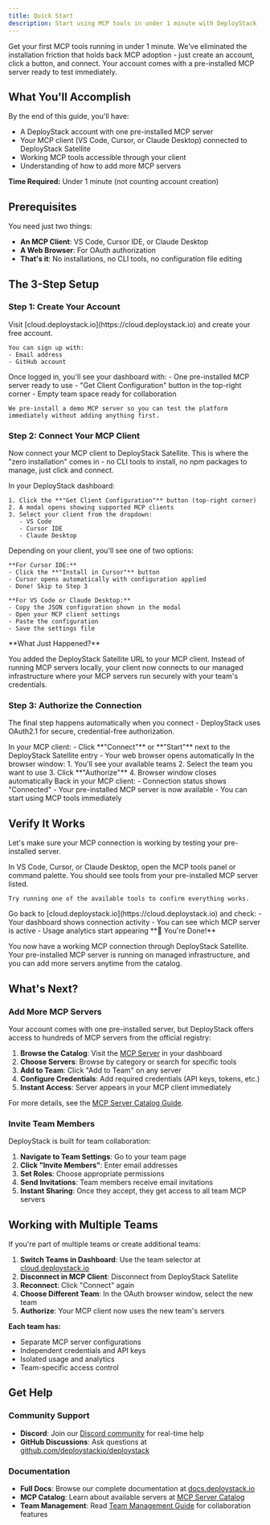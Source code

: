 ```yaml
---
title: Quick Start
description: Start using MCP tools in under 1 minute with DeployStack - no installation, no configuration files, just connect and go.
---
```



Get your first MCP tools running in under 1 minute. We've eliminated the installation friction that holds back MCP adoption - just create an account, click a button, and connect. Your account comes with a pre-installed MCP server ready to test immediately.

## What You'll Accomplish

By the end of this guide, you'll have:
- A DeployStack account with one pre-installed MCP server
- Your MCP client (VS Code, Cursor, or Claude Desktop) connected to DeployStack Satellite
- Working MCP tools accessible through your client
- Understanding of how to add more MCP servers

**Time Required:** Under 1 minute (not counting account creation)

## Prerequisites

You need just two things:

- **An MCP Client**: VS Code, Cursor IDE, or Claude Desktop
- **A Web Browser**: For OAuth authorization
- **That's it**: No installations, no CLI tools, no configuration file editing

## The 3-Step Setup

### Step 1: Create Your Account

<Steps>
  <Step title="Sign Up">
    Visit [cloud.deploystack.io](https://cloud.deploystack.io) and create your free account.
    
    You can sign up with:
    - Email address
    - GitHub account
  </Step>
  
  <Step title="Explore Your Dashboard">
    Once logged in, you'll see your dashboard with:
    - One pre-installed MCP server ready to use
    - "Get Client Configuration" button in the top-right corner
    - Empty team space ready for collaboration
    
    We pre-install a demo MCP server so you can test the platform immediately without adding anything first.
  </Step>
</Steps>

### Step 2: Connect Your MCP Client

Now connect your MCP client to DeployStack Satellite. This is where the "zero installation" comes in - no CLI tools to install, no npm packages to manage, just click and connect.

<Steps>
  <Step title="Get Your Configuration">
    In your DeployStack dashboard:
    
    1. Click the **"Get Client Configuration"** button (top-right corner)
    2. A modal opens showing supported MCP clients
    3. Select your client from the dropdown:
       - VS Code
       - Cursor IDE
       - Claude Desktop
  </Step>
  
  <Step title="Install or Copy Configuration">
    Depending on your client, you'll see one of two options:
    
    **For Cursor IDE:**
    - Click the **"Install in Cursor"** button
    - Cursor opens automatically with configuration applied
    - Done! Skip to Step 3
    
    **For VS Code or Claude Desktop:**
    - Copy the JSON configuration shown in the modal
    - Open your MCP client settings
    - Paste the configuration
    - Save the settings file
  </Step>
</Steps>

<Callout type="info">
  **What Just Happened?**
  
  You added the DeployStack Satellite URL to your MCP client. Instead of running MCP servers locally, your client now connects to our managed infrastructure where your MCP servers run securely with your team's credentials.
</Callout>

### Step 3: Authorize the Connection

The final step happens automatically when you connect - DeployStack uses OAuth2.1 for secure, credential-free authorization.

<Steps>
  <Step title="Start Connection">
    In your MCP client:
    - Click **"Connect"** or **"Start"** next to the DeployStack Satellite entry
    - Your web browser opens automatically
  </Step>
  
  <Step title="Select Team and Authorize">
    In the browser window:
    1. You'll see your available teams
    2. Select the team you want to use
    3. Click **"Authorize"**
    4. Browser window closes automatically
  </Step>
  
  <Step title="Connected!">
    Back in your MCP client:
    - Connection status shows "Connected"
    - Your pre-installed MCP server is now available
    - You can start using MCP tools immediately
  </Step>
</Steps>

## Verify It Works

Let's make sure your MCP connection is working by testing your pre-installed server.

<Steps>
  <Step title="Open Your MCP Client">
    In VS Code, Cursor, or Claude Desktop, open the MCP tools panel or command palette.
  </Step>
  
  <Step title="Check Available Tools">
    You should see tools from your pre-installed MCP server listed.
    
    Try running one of the available tools to confirm everything works.
  </Step>
  
  <Step title="View in Dashboard">
    Go back to [cloud.deploystack.io](https://cloud.deploystack.io) and check:
    - Your dashboard shows connection activity
    - You can see which MCP server is active
    - Usage analytics start appearing
  </Step>
</Steps>

<Callout type="success">
  **🎉 You're Done!**
  
  You now have a working MCP connection through DeployStack Satellite. Your pre-installed MCP server is running on managed infrastructure, and you can add more servers anytime from the catalog.
</Callout>

## What's Next?

### Add More MCP Servers

Your account comes with one pre-installed server, but DeployStack offers access to hundreds of MCP servers from the official registry:

1. **Browse the Catalog**: Visit the [MCP Server](https://cloud.deploystack.io/) in your dashboard
2. **Choose Servers**: Browse by category or search for specific tools
3. **Add to Team**: Click "Add to Team" on any server
4. **Configure Credentials**: Add required credentials (API keys, tokens, etc.)
5. **Instant Access**: Server appears in your MCP client immediately

For more details, see the [MCP Server Catalog Guide](/general/mcp-catalog).

### Invite Team Members

DeployStack is built for team collaboration:

1. **Navigate to Team Settings**: Go to your team page
2. **Click "Invite Members"**: Enter email addresses
3. **Set Roles**: Choose appropriate permissions
4. **Send Invitations**: Team members receive email invitations
5. **Instant Sharing**: Once they accept, they get access to all team MCP servers

## Working with Multiple Teams

If you're part of multiple teams or create additional teams:

1. **Switch Teams in Dashboard**: Use the team selector at [cloud.deploystack.io](https://cloud.deploystack.io)
2. **Disconnect in MCP Client**: Disconnect from DeployStack Satellite
3. **Reconnect**: Click "Connect" again
4. **Choose Different Team**: In the OAuth browser window, select the new team
5. **Authorize**: Your MCP client now uses the new team's servers

**Each team has:**
- Separate MCP server configurations
- Independent credentials and API keys
- Isolated usage and analytics
- Team-specific access control

## Get Help

### Community Support

- **Discord**: Join our [Discord community](https://discord.gg/42Ce3S7b3b) for real-time help
- **GitHub Discussions**: Ask questions at [github.com/deploystackio/deploystack](https://github.com/deploystackio/deploystack)

### Documentation

- **Full Docs**: Browse our complete documentation at [docs.deploystack.io](https://docs.deploystack.io)
- **MCP Catalog**: Learn about available servers at [MCP Server Catalog](/general/mcp-catalog)
- **Team Management**: Read [Team Management Guide](/general/teams) for collaboration features
